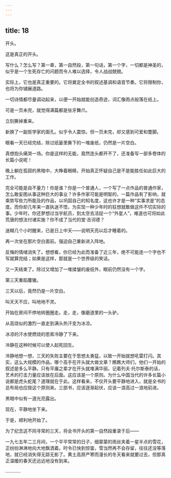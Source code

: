 ```yaml
---
---
---
```

title: 18
---




开头。

这是真正的开头。

写什么？怎么写？第一章，第一自然段，第一句话，第一个字，一切都是神圣的，似乎是一个生死存亡的问题而令人难以选择，令人战战兢兢。

实际上，它也是真正重要的。它将奠定全书的叙述基调和语音节奏。它将限制你，也将为你铺展道路。

一切诗情都尽量调动起来，以便一开始就能创造奇迹，词汇像雨点般落在纸上。

可是一页未完，就觉得满篇都是张牙舞爪。

立刻撕掉重来。

新换了一副哲学家的面孔。似乎令人震惊。但一页未完，却又感到可爱和蹩脚。

眼看一天已经完结，除过纸篓里撕下的一堆废纸，仍然是一片空白。

真想抱头痛哭一场。你是这样的无能，竟然连头都开不了，还准备写一部多卷体的长篇小说呢！

晚上躺在孤寂的黑暗中，大睁着眼睛，开始真正怀疑自己是不是能胜任如此巨大的工作。

完全可能是自不量力！你是谁？你是一个普通人，一个写了一点作品的普通作家，怎么敢妄图从事这种巨大的事业？许多作家可能是明智的，一篇作品有了影响，就乘势写些力所能及的作品，以巩固自己的知名度，这也许才是一种“实事求是”的态度。而你却几年来一直执迷不悟，为实现一种少年时的狂想就敢做这件不切实际的事。少年时，你还梦想过当宇航员，到太空去活捉一个“外星人”，难道也可将如此荒唐的想法付诸实施？你不成了当代的堂·吉诃德？

迷糊几个小时醒来，已是日上中天——说明天亮以后才睡着的。

再一次坐在那片空白面前。强迫自己重新进入阵地。

反悔的情绪消失了。想想看，你已经为此而准备了近三年，绝不可能连一个字也不写就算完结；如果是这样，那就是一个世界级的笑话。

又一天结束了。除过又增加了一堆揉皱的废纸外，眼前仍然没有一个字。

第三天重蹈覆辙。

三天以后，竟然仍是一片空白。

叫天天不应，叫地地不灵。

开始在房间不停地转圈圈走。走，走，像磨道里的一头驴。

从高烧似的激烈一直走到满头热汗变为冰凉。

冰凉的汗水使燃烧的思索冷静了下来。

冷静在这种时候可以使人起死回生。

冷静地想一想，三天的失败主要在于思想太勇猛，以致一开始就想吼雷打闪。其实，这么大规模的作品，哪个高手在开头就大做文章？瞧瞧大师们，他们一开始的叙述是多么平静。只有平庸之辈才在开头就堆满华丽。记着列夫·托尔斯泰的话，艺术的打击力量应该放在后面。这应该是一个原则。为什么中国当代的许多长篇小说都是虎头蛇尾？道理就在于此。这样看来，不仅开头要平静地进入，就是全书的总布局也应按这个原则来。三部书，应该逐渐起伏，应该一浪高过一浪地前进。

黑暗中似有一道光亮露出。

现在，平静地坐下来。

于是，顺利地开始了。

为了纪念这不同寻常的三天，将全书开头的第一自然段重录于后——

一九七五年二三月间，一个平平常常的日子，细蒙蒙的雨丝夹着一星半点的雪花，正纷纷淋淋地向大地飘洒着。时令已快到惊蛰，雪当然再不会存留，往往还没等落地，就已经消失得无踪无影了。黄土高原严寒而漫长的冬天看来就要过去，但那真正温暖的春天还远远地没有到来。

…………